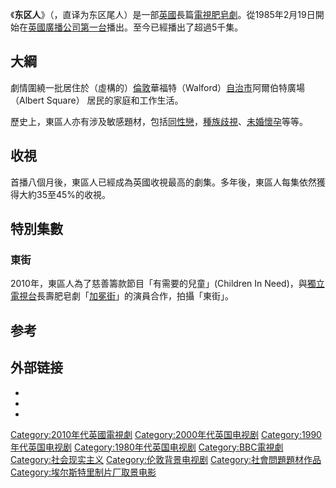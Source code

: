 {{Expand English|EastEnders}}
{{Infobox television
| show_name = 東區人<br/>EastEnders
| image = 
| caption = 
| genre = [[肥皂劇|肥皂劇]]
| writer = {{link-en|多位|List of EastEnders crew members#Writers}}
| director ={{link-en|多位|List of EastEnders crew members#Directors}}
| creator = [[Julia_Smith|Julia Smith]]<br />[[Tony_Holland|Tony Holland]]
| starring = {{link-en|目前的角色|List of EastEnders characters}}<br />{{link-en|前角色|List of past EastEnders characters}}
| country = [[英國|英國]]
| language = [[英語|英語]]
<!-- DO NOT ADD "num_seasons" or "num_series"- EASTENDERS DOES NOT HAVE SEASONS OR SERIES. It is just continuous with no series premiere or finale. -->
| num_episodes = 5576 <!--Please refrain from updating this until after the episode has aired on BBC One. Please make sure to update the date of the last episode at the same time.--> (6 OCT 2017)<ref>{{cite web|url=http://holysoap.five.tv/eastenders/episodes/catch-up|title=EastEnders catch-up|work=[[Holy_Soap|Holy Soap]]|publisher=[[Channel_5_(UK)|Channel 5]]|location=[[United_Kingdom|United Kingdom]]|date=24 June 2011|accessdate=26 June 2011|deadurl=yes|archiveurl=https://web.archive.org/web/20101104190326/http://holysoap.five.tv/eastenders/episodes/catch-up|archivedate=2010年11月4日}}</ref> <br /> ([https://web.archive.org/web/20100820032002/http://www.imdb.com/title/tt0088512/episodes List of Episodes])
| executive_producer = [[List_of_EastEnders_crew_members#Executive_producers|Various]] (currently [[Bryan_Kirkwood_(producer)|Bryan Kirkwood]])
| producer = [[List_of_EastEnders_crew_members#Series_producers|Various]] (currently Lorraine Newman)
| location = [[Elstree_Studios|BBC Elstree Centre]]
| camera = [[多鏡頭模式|多鏡頭模式]]
| runtime = 30 minutes (with occasional longer episodes from 35–60 minutes,<br/>plus one episode of 10 minutes and one of 70 minutes)
| network = [[英國廣播公司第一台|英國廣播公司第一台]]<br />[[愛爾蘭電視電台第一台|愛爾蘭電視電台第一台]] (2001–)<br>[[英國廣播公司第一高清台|英國廣播公司第一高清台]] (2010–)
| picture_format =  [[16:9|16:9]] [[1080i|1080i]] (2010–)<br>[[4:3|4:3]] [[576i|576i]] (1985–99)<br />[[16:9|16:9]] [[576i|576i]] (1999–2010)
| first_aired = {{Start date|1985|02|19}}
| last_aired = 現在
| related = ''[[EastEnders_Revealed|EastEnders Revealed]]'' (1998–)<br />''[[EastEnders:_E20|EastEnders: E20]]'' (2010–)
| website = http://www.bbc.co.uk/eastenders/
}}

《'''东区人'''》（{{lang-en|EastEnders}}，直译为东区尾人）是一部[[英國|英國]]長篇[[電視|電視]][[肥皂劇|肥皂劇]]。從1985年2月19日開始在[[英國廣播公司|英國廣播公司]][[英國廣播公司第一台|第一台]]播出。至今已經播出了超過5千集。

==大綱==
劇情圍繞一批居住於（虛構的）[[倫敦|倫敦]]華福特（Walford）[[自治市|自治市]]阿爾伯特廣場（Albert Square） 居民的家庭和工作生活。

歷史上，東區人亦有涉及敏感題材，包括[[同性戀|同性戀]]，[[種族歧視|種族歧視]]、[[未婚懷孕|未婚懷孕]]等等。

==收視==
首播八個月後，東區人已經成為英國收視最高的劇集。多年後，東區人每集依然獲得大約35至45%的收視。

==特別集數==
===東街===
2010年，東區人為了慈善籌款節目「有需要的兒童」(Children In Need)，與[[獨立電視台|獨立電視台]]長壽肥皂劇「[[加冕街|加冕街]]」的演員合作，拍攝「東街」。

== 参考 ==
{{Reflist|2}}

== 外部链接 ==
{{Commons category|EastEnders}}
* {{BBC Online|eastenders|''EastEnders''}}
* {{IMDb title|tt2961764}}
* {{YouTube|channel=eastenders}}

{{Tom Hooper}}
[[Category:2010年代英國電視劇|Category:2010年代英國電視劇]]
[[Category:2000年代英国电视剧|Category:2000年代英国电视剧]]
[[Category:1990年代英国电视剧|Category:1990年代英国电视剧]]
[[Category:1980年代英国电视剧|Category:1980年代英国电视剧]]
[[Category:BBC電視劇|Category:BBC電視劇]]
[[Category:社会现实主义|Category:社会现实主义]]
[[Category:伦敦背景电视剧|Category:伦敦背景电视剧]]
[[Category:社會問題題材作品|Category:社會問題題材作品]]
[[Category:埃尔斯特里制片厂取景电影|Category:埃尔斯特里制片厂取景电影]]